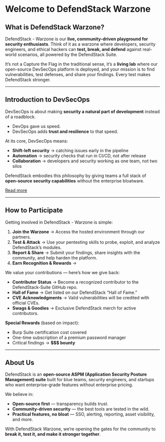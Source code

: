 # Welcome to DefendStack Warzone

## What is DefendStack Warzone?

DefendStack - Warzone is our **live, community-driven playground for security enthusiasts**.
Think of it as a warzone where developers, security engineers, and ethical hackers can **test, break, and defend** against real-world scenarios, all powered by the DefendStack Suite.

It’s not a Capture the Flag in the traditional sense, it’s a **living lab** where our open-source DevSecOps platform is deployed, and your mission is to find vulnerabilities, test defenses, and share your findings. Every test makes DefendStack stronger.

---

## Introduction to DevSecOps

DevSecOps is about making **security a natural part of development** instead of a roadblock.

* DevOps gave us speed.
* DevSecOps adds **trust and resilience** to that speed.

At its core, DevSecOps means:

* **Shift-left security** → catching issues early in the pipeline
* **Automation** → security checks that run in CI/CD, not after release
* **Collaboration** → developers and security working as one team, not two silos

DefendStack embodies this philosophy by giving teams a full stack of **open-source security capabilities** without the enterprise bloatware.

[Read more](https://blogs.defendstack.org/introduction-to-modern-devsecops)

---

## How to Participate

Getting involved in DefendStack - Warzone is simple:

1. **Join the Warzone** → Access the hosted environment through our partners.
2. **Test & Attack** → Use your pentesting skills to probe, exploit, and analyze DefendStack’s modules.
3. **Report & Share** → Submit your findings, share insights with the community, and help harden the platform.
4. **Earn Recognition & Rewards** →

We value your contributions — here’s how we give back:

*  **Contributor Status** → Become a recognized contributor to the DefendStack-Suite GitHub repo.
*  **Hall of Fame** → Get listed on our DefendStack “Hall of Fame.”
*  **CVE Acknowledgments** → Valid vulnerabilities will be credited with official CVEs.
*  **Swags & Goodies** → Exclusive DefendStack merch for active contributors.

**Special Rewards** (based on impact):
  * Burp Suite certification cost covered
  * One-time subscription of a premium password manager
  * Critical findings → **$$$ bounty**

---

## About Us

DefendStack is an **open-source ASPM (Application Security Posture Management) suite** built for blue teams, security engineers, and startups who want enterprise-grade features without enterprise pricing.

We believe in:

*  **Open-source first** — transparency builds trust.
*  **Community-driven security** — the best tools are tested in the wild.
*  **Practical features, no bloat** — SSO, alerting, reporting, asset visibility, and more.

With DefendStack Warzone, we’re opening the gates for the community to **break it, test it, and make it stronger together**.
